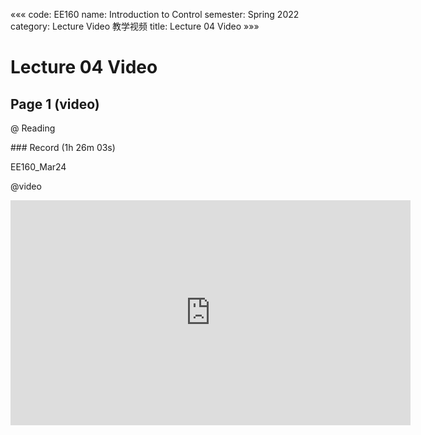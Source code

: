 «««
code: EE160
name: Introduction to Control
semester: Spring 2022
category: Lecture Video 教学视频
title: Lecture 04 Video
»»»

# Lecture 04 Video

## Page 1 (video)

@ Reading

<div class="markdown-body">
### Record (1h 26m 03s)

EE160_Mar24
</div>

@video

<iframe src="https://sbbrisk.com/e/xfb9co122rxo.html" frameborder=0 marginwidth=0 marginheight=0 scrolling=no width=640 height=360 allowfullscreen></iframe>
